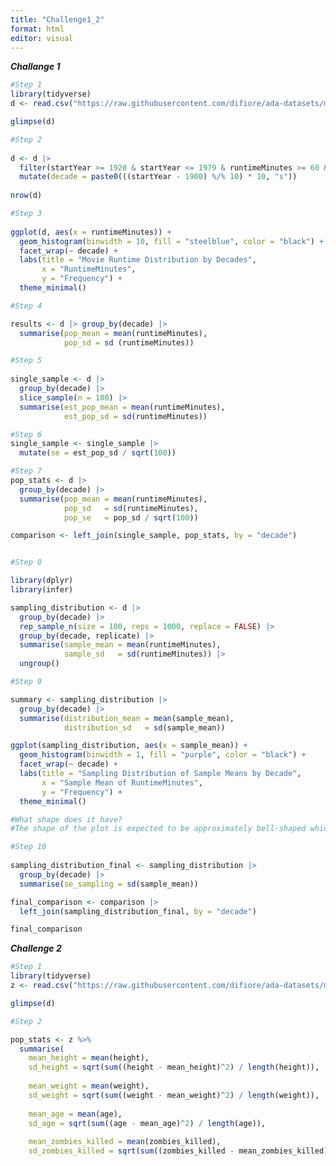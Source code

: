 ```yaml
---
title: "Challenge1_2"
format: html
editor: visual
---
```

***Challange 1***
```r
#Step 1
library(tidyverse)
d <- read.csv("https://raw.githubusercontent.com/difiore/ada-datasets/main/IMDB-movies.csv")

glimpse(d)

#Step 2
  
d <- d |>
  filter(startYear >= 1920 & startYear <= 1979 & runtimeMinutes >= 60 & runtimeMinutes <= 180) |>
  mutate(decade = paste0(((startYear - 1900) %/% 10) * 10, "s"))
  
nrow(d)

#Step 3
  
ggplot(d, aes(x = runtimeMinutes)) +
  geom_histogram(binwidth = 10, fill = "steelblue", color = "black") +
  facet_wrap(~ decade) +
  labs(title = "Movie Runtime Distribution by Decades",
       x = "RuntimeMinutes",
       y = "Frequency") +
  theme_minimal()

#Step 4

results <- d |> group_by(decade) |>
  summarise(pop_mean = mean(runtimeMinutes), 
            pop_sd = sd (runtimeMinutes))

#Step 5
  
single_sample <- d |>
  group_by(decade) |>
  slice_sample(n = 100) |>
  summarise(est_pop_mean = mean(runtimeMinutes),
            est_pop_sd = sd(runtimeMinutes))

#Step 6
single_sample <- single_sample |>
  mutate(se = est_pop_sd / sqrt(100))

#Step 7
pop_stats <- d |> 
  group_by(decade) |> 
  summarise(pop_mean = mean(runtimeMinutes),
            pop_sd   = sd(runtimeMinutes),
            pop_se   = pop_sd / sqrt(100))

comparison <- left_join(single_sample, pop_stats, by = "decade")


#Step 8

library(dplyr)
library(infer)

sampling_distribution <- d |> 
  group_by(decade) |>
  rep_sample_n(size = 100, reps = 1000, replace = FALSE) |>
  group_by(decade, replicate) |>
  summarise(sample_mean = mean(runtimeMinutes),
            sample_sd   = sd(runtimeMinutes)) |>
  ungroup()

#Step 9 

summary <- sampling_distribution |>
  group_by(decade) |>
  summarise(distribution_mean = mean(sample_mean),
            distribution_sd   = sd(sample_mean))

ggplot(sampling_distribution, aes(x = sample_mean)) +
  geom_histogram(binwidth = 1, fill = "purple", color = "black") +
  facet_wrap(~ decade) +
  labs(title = "Sampling Distribution of Sample Means by Decade",
       x = "Sample Mean of RuntimeMinutes",
       y = "Frequency") +
  theme_minimal()

#What shape does it have?
#The shape of the plot is expected to be approximately bell-shaped which means a normal distribution.

#Step 10 
  
sampling_distribution_final <- sampling_distribution |> 
  group_by(decade) |>
  summarise(se_sampling = sd(sample_mean))

final_comparison <- comparison |>
  left_join(sampling_distribution_final, by = "decade")

final_comparison
```

***Challenge 2***
```r
#Step 1
library(tidyverse)
z <- read.csv("https://raw.githubusercontent.com/difiore/ada-datasets/main/zombies.csv")

glimpse(d)

#Step 2

pop_stats <- z %>%
  summarise(
    mean_height = mean(height),
    sd_height = sqrt(sum((height - mean_height)^2) / length(height)),
    
    mean_weight = mean(weight),
    sd_weight = sqrt(sum((weight - mean_weight)^2) / length(weight)),
    
    mean_age = mean(age),
    sd_age = sqrt(sum((age - mean_age)^2) / length(age)),
    
    mean_zombies_killed = mean(zombies_killed),
    sd_zombies_killed = sqrt(sum((zombies_killed - mean_zombies_killed)^2) / length(zombies_killed)),



```